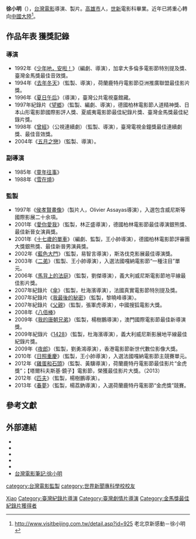 {{Otheruses|徐小明}}

{{藝人
|姓名 = 徐小明
|類型 = 導演
|圖片 =<!--建議使用自由版權圖像-->
|圖片尺寸 =
|圖片簡介 =
|本名 =
|外文名 =
|外文 = 
|羅馬拼音 = Hsu Hsiao-ming
|英文名 =
|暱稱 =
|其他藝名 =
|國籍 = {{ROC}}
|民族 =
|籍貫 =
|出生日期 = {{birth year and age|1955}}
|出生地點 = {{TWN}}[[高雄市|高雄市]]
|逝世日期 =
|逝世地點 =
|職業 = 導演、製片
|語言 =
|教育程度 = [[世新大學|世新大學]]电影制作系编导组
|宗教信仰 =
|配偶 =
|兒女 =
|父母 =
|音樂類型 =
|演奏樂器 =
|出道地點 =
|出道作 =
|出道日期 =
|代表作 =
|活躍年代 =
|唱片公司 =
|經紀公司 =
|網站 =
|相關團體 =
|獎項 =
|IMDb = 0398825
|現任成員 =
|過往成員 =
|音樂專輯 =
|電影 =
|主持節目 =
|電視劇 =
|廣播劇 =
|舞台劇 =
|書籍 =
}}
'''徐小明'''（{{Bd|1955年}}），[[台灣電影|台灣電影]]導演、製片。[[高雄市|高雄市]]人，[[世新大學|世新]]電影科畢業。近年已將重心轉向[[中國大陸|中國大陸]]<ref>http://www.visitbeijing.com.tw/detail.asp?id=925{{dead link|date=2018年2月 |bot=InternetArchiveBot |fix-attempted=yes }}
老北京新感動－徐小明</ref>。

== 作品年表 獲獎記錄 ==

=== 導演 ===

* 1992年《[[少年吔，安啦！|少年吔，安啦！]]》（編劇、導演），加拿大多倫多電影節特別提及獎、臺灣金馬獎最佳音效獎。
* 1994年《[[去年冬天|去年冬天]]》（監製、導演），荷蘭鹿特丹電影節亞洲推廣聯盟最佳影片獎。
* 1996年《[[夏日午后|夏日午后]]》（導演），臺灣公共電視臺館藏。
* 1997年紀錄片《[[望鄉|望鄉]]》（監製、編劇、導演），德國柏林電影節人道精神獎、日本山形電影節國際影評人獎、夏威夷電影節最佳紀錄片獎、臺灣金馬獎最佳紀錄片獎。
* 1998年《[[曾經_(電視劇)|曾經]]》（公視連續劇）（監製、導演），臺灣電視金鐘獎最佳連續劇獎、最佳音效獎。
* 2004年《[[五月之戀|五月之戀]]》（監製、導演）。

=== 副導演 ===

* 1985年《[[童年往事|童年往事]]》
* 1988年《[[雪在燒|雪在燒]]》

=== 監製 ===

* 1997年《[[侯孝賢畫像|侯孝賢畫像]]》（製片人，Olivier Assayas導演），入選包含威尼斯等國際影展二十余項。
* 2001年《[[愛你愛我|愛你愛我]]》（監製，林正盛導演），德國柏林電影節最佳導演銀熊獎、最佳新晉女演員獎。
* 2001年《[[十七歲的單車|十七歲的單車]]》（編劇、監製，王小帥導演），德國柏林電影節評審團大獎銀熊獎、最佳新晉男演員獎。
* 2002年《[[藍色大門|藍色大門]]》（監製，易智言導演），斯洛伐克影展最佳導演獎。
* 2003年《[[二弟|二弟]]》（監製、王小帥導演），入選法國嘎納電影節“一種注目”單元。
* 2006年《[[馬背上的法庭|馬背上的法庭]]》（監製，劉傑導演），義大利威尼斯電影節地平線最佳影片獎。
* 2007年紀錄片《[[傘|傘]]》（監製，杜海濱導演），法國真實電影節特別提及獎。
* 2007年紀錄片《[[我最後的秘密|我最後的秘密]]》（監製，黎曉峰導演）。
* 2007年紀錄片《[[父親|父親]]》（監製，張軍虎導演），中國搜狐電影大獎。
* 2008年《[[八佰棒|八佰棒]]》
* 2009年《[[我的唐朝兄弟|我的唐朝兄弟]]》（監製，楊樹鵬導演），澳門國際電影節最佳新導演獎。
* 2009年紀錄片《[[1428|1428]]》（監製，杜海濱導演），義大利威尼斯影展地平線最佳紀錄片獎。
* 2009年《[[夜郎|夜郎]]》（監製，劉勇鴻導演），香港電影節新世代數位影像大獎。
* 2010年《[[日照重慶|日照重慶]]》（監製，王小帥導演），入選法國嘎納電影節主競賽單元。
* 2012年《[[雞蛋和石頭|雞蛋和石頭]]》（監製、黃驥導演），荷蘭鹿特丹電影節最佳影片“金虎獎”；【塔爾科夫斯基·鏡子】電影節，榮獲最佳影片大獎。（2013）
* 2012年《[[匹夫|匹夫]]》（監製，楊樹鵬導演）。
* 2013年《[[春夢|春夢]]》（監製，楊荔鈉導演），入選荷蘭鹿特丹電影節“金虎獎”競賽。

== 參考文獻 ==
{{reflist}}

== 外部連結 ==
* {{imdb name|0398825|徐小明}}{{en}}
* {{Amg name|267005|徐小明}}
* {{hkmdb name|30260|徐小明}}
* {{Douban people|1287033|徐小明}}
* {{Mtime people|904699|徐小明}}
* [http://movie.cca.gov.tw/files/15-1000-1424,c179-1.php 台灣電影筆記:徐小明]{{dead link|date=2018年2月 |bot=InternetArchiveBot |fix-attempted=yes }}

{{金馬獎最佳紀錄片}}

{{Authority control}}
{{DEFAULTSORT:Xu徐}}
[[Category:徐姓|Xiao]]
[[Category:臺灣紀錄片導演|Category:臺灣紀錄片導演]]
[[Category:臺灣劇情片導演|Category:臺灣劇情片導演]]
[[category:台灣電影監製|category:台灣電影監製]]
[[category:世界新聞專科學校校友|category:世界新聞專科學校校友]]
[[Category:金馬獎最佳紀錄片獲得者|Category:金馬獎最佳紀錄片獲得者]]